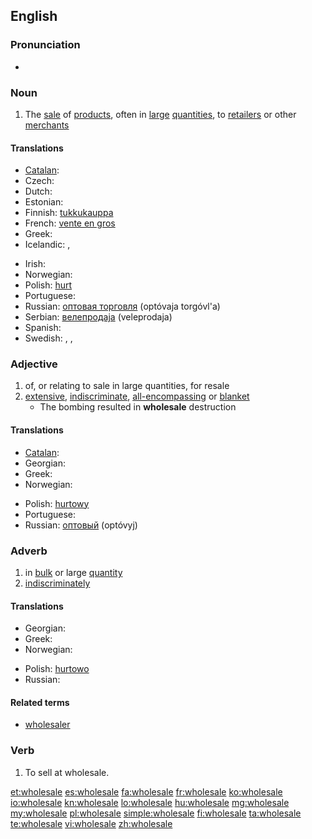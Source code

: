 ==English==
{{wikipedia}}

===Pronunciation===
* {{audio|en-us-wholesale.ogg|Audio (US)}}

===Noun===
{{en-noun}}

# The [[sale]] of [[product]]s, often in [[large]] [[quantities]], to [[retailer]]s or other [[merchant]]s

====Translations====
{{trans-top|sale of products, often in large quantities, to retailers or other merchants}}
* [[Catalan]]: {{t|ca|a l'engròs}}
* Czech: {{t-|cs|velkoobchod|m}}
* Dutch: {{t-|nl|groothandel|m}}
* Estonian: {{t|et|hulgimüük}}
* Finnish: [[tukkukauppa]]
* French: [[vente en gros]]
* Greek: {{t|el|χονδρική|sc=Grek}}
* Icelandic: {{t|is|heildsala|f}}, {{t|is|heildverslun|f}}
{{trans-mid}}
* Irish: {{t|ga|mórdhíol|m}}
* Norwegian: {{t|no|engroshandel|m}}
* Polish: [[hurt]] {{m}}
* Portuguese: {{t|pt|atacado|m}}
* Russian: [[оптовая торговля]] (optóvaja torgóvl'a) {{f}}
* Serbian: [[велепродаја]] (veleprodaja) {{f}}
* Spanish: {{t-|es|venta al por mayor|f}}
* Swedish: {{t|sv|partihandel|c}}, {{t|sv|grossistverksamhet|c}}, {{t|sv|grosshandel|c}}
{{trans-bottom}}

===Adjective===
{{en-adj}}

# of, or relating to sale in large quantities, for resale
# [[extensive]], [[indiscriminate]], [[all-encompassing]] or [[blanket]]
#* The bombing resulted in '''wholesale''' destruction

====Translations====
{{trans-top|in bulk or large quantity}}
* [[Catalan]]: {{t|ca|a l'engròs}}
* Georgian: {{t|ka|საბითუმო|sc=Geor}}
* Greek: {{t|el|χονδρικός|sc=Grek}}
* Norwegian: {{t|no|en gros|p}}
{{trans-mid}}
* Polish: [[hurtowy]] {{m}}
* Portuguese: {{t|pt|atacado}}
* Russian: [[оптовый]] (optóvyj)
{{trans-bottom}}

===Adverb===
{{en-adv}}

# in [[bulk]] or large [[quantity]]
# [[indiscriminately]]

====Translations====
{{trans-top|in bulk or large quantity}}
* Georgian: {{t|ka|ბითუმად|sc=Geor}}
* Greek: {{t|el|χονδρικά|sc=Grek}}
* Norwegian: {{t|no|en gros|p}}
{{trans-mid}}
* Polish: [[hurtowo]]
* Russian: {{t+|ru|оптом|tr=óptom}}
{{trans-bottom}}

====Related terms====
* [[wholesaler]]

===Verb===
{{en-verb|wholesal|es}}

# To sell at wholesale.
{{rfquote}}

[[et:wholesale]]
[[es:wholesale]]
[[fa:wholesale]]
[[fr:wholesale]]
[[ko:wholesale]]
[[io:wholesale]]
[[kn:wholesale]]
[[lo:wholesale]]
[[hu:wholesale]]
[[mg:wholesale]]
[[my:wholesale]]
[[pl:wholesale]]
[[simple:wholesale]]
[[fi:wholesale]]
[[ta:wholesale]]
[[te:wholesale]]
[[vi:wholesale]]
[[zh:wholesale]]